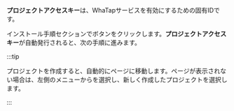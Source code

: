 **プロジェクトアクセスキー**は、WhaTapサービスを有効にするための固有IDです。

インストール手順セクションで<Cmdname sid="issue_project_access_key" className="uitext" />ボタンをクリックします。**プロジェクトアクセスキー**が自動発行されると、次の手順に進みます。

:::tip

プロジェクトを作成すると、自動的に<Cmdname sid="agent_installation" className="uitext" />ページに移動します。<Cmdname sid="agent_installation" className="uitext" />ページが表示されない場合は、左側のメニューから<Cmdname sid="all_projects" className="uitext" />を選択し、新しく作成したプロジェクトを選択します。

:::
